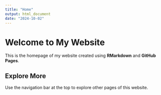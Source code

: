 ```yaml
---
title: "Home"
output: html_document
date: "2024-10-02"
---
```


# Welcome to My Website

This is the homepage of my website created using **RMarkdown** and **GitHub Pages**.

## Explore More

Use the navigation bar at the top to explore other pages of this website.
